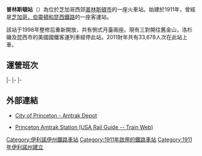 {{noteTA
|1=zh-hant:伊利諾州;zh-hans:伊利诺伊州;
}}
{{coord|41.3852|-89.4669|type:railwaystation_region:US-IL|display=title}}
{{Infobox station
| Title = 普林斯顿站
| SubTitle = 
| EngTitle = Princeton
| EngSubTitle = 
| ImageName = Princeton, IL, station.jpg
| ImageSize = 260px
| Code = PCT
| Place = {{USA}}<br>[[普林斯頓_(伊利諾伊州)|普林斯顿市]]200年庆车道107號<br>（107 Bicentennial Drive，Princeton，Illinois）
| Operator = [[美鐵|美鐵]] 
| Style = 地面車站 
| Line = 美鐵：<br>{{small|{{color|#004670|█}} }}[[加州和風號|加州和風號]]<br>{{small|{{color|#004670|█}} }}伊利諾伊和風/卡爾·桑伯格號<br>{{small|{{color|#004670|█}} }}西南酋長號
| PlatformType= 2座側式月台
| daily ridership= 
| yearly ridership= 33,678
| StartDate = 1911年
}}
'''普林斯頓站'''（{{lang-en|Princeton station}}）為位於芝加哥西郊[[普林斯頓_(伊利諾伊州)|普林斯頓市]]的一座火車站。始建於1911年，曾經是[[芝加哥，伯靈頓和昆西鐵路|芝加哥，伯靈頓和昆西鐵路]]的一座客運站。

該站于1998年整修后重新開放，共有側式月臺兩座。現有三對開往舊金山，洛杉磯及昆西市的美國國鐵客運列車經停此站。2011財年共有33,678人次在此站上車。

==運營班次==
{{start rail box|[[美國國鐵|Amtrak]]}}
{{s-inop|[[蓋爾斯堡站_(Amtrak)|蓋爾斯堡]] 站|往 埃默里維爾 方向}}
{{s-line|[[加州和風號|加州和風號]]||#004670}}
{{s-inop|[[納珀維爾站_(Amtrak/Metra)|納珀維爾]] 站|往 [[聯合車站_(芝加哥)|芝加哥]] 方向}}
|-
{{s-inop|基瓦尼 站|往 昆西市 方向}}
{{s-line|伊利諾伊和風號<br/>卡爾·桑伯格號||#004670}}
{{s-inop|蒙多塔 站|往 [[聯合車站_(芝加哥)|芝加哥]] 方向}}
|-
{{s-inop|[[蓋爾斯堡站_(Amtrak)|蓋爾斯堡]] 站|往 洛杉磯 方向}}
{{s-line|[[西南酋長號|西南酋長號]]||#004670}}
{{s-inop|蒙多塔 站|往 [[聯合車站_(芝加哥)|芝加哥]] 方向}}
|-
{{end box}}

==外部連結==
*[http://princeton-il.com/?depot City of Princeton - Amtrak Depot] {{Wayback|url=http://princeton-il.com/?depot |date=20191205141408 }}
{{Amtrak web|PCT|Princeton, IL|ILLINOIS}}
*[http://www.trainweb.org/usarail/princeton.htm Princeton Amtrak Station (USA Rail Guide -- Train Web)] {{Wayback|url=http://www.trainweb.org/usarail/princeton.htm |date=20200808183521 }}

[[Category:伊利諾伊州鐵路車站|Category:伊利諾伊州鐵路車站]]
[[Category:1911年啟用的鐵路車站|Category:1911年啟用的鐵路車站]]
[[Category:1911年伊利諾州建立|Category:1911年伊利諾州建立]]